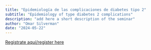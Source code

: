 ```yaml
---
title: "Epidemiología de las complicaciones de diabetes tipo 2" 
subtitle: "Epidemiology of type diabetes 2 complications"
description: "add here a short description of the seminar"
author: "Omar Silverman"
date: "2024-05-22"
---
```


[Registrate aquí/register
here](https://aarhusuniversity.zoom.us/meeting/register/u5cqfuGuqz4uHtEnOIoRx9QbSwu5rzgXUFX-)
